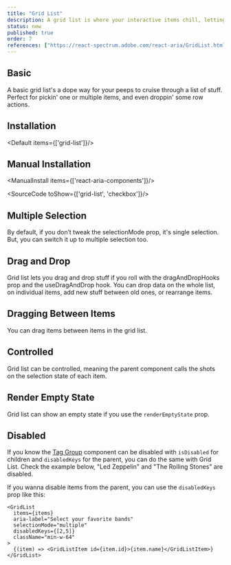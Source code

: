 ```yaml
---
title: "Grid List"
description: A grid list is where your interactive items chill, letting you navigate with your keyboard, pick one or multiple, and even drop some row actions.
status: new
published: true
order: 7
references: ["https://react-spectrum.adobe.com/react-aria/GridList.html#props"]
---
```


## Basic
A basic grid list's a dope way for your peeps to cruise through a list of stuff. Perfect for pickin' one or multiple items, and even droppin' some row actions.
<How minW72 toUse="collections/grid-list-demo" />

## Installation
<Default items={['grid-list']}/>


## Manual Installation

<ManualInstall items={['react-aria-components']}/>

<SourceCode toShow={['grid-list', 'checkbox']}/>

## Multiple Selection
By default, if you don’t tweak the selectionMode prop, it's single selection. But, you can switch it up to multiple selection too.
<How minW72 toUse="collections/grid-list-multiple-demo" />

## Drag and Drop
Grid list lets you drag and drop stuff if you roll with the dragAndDropHooks prop and the useDragAndDrop hook. You can drop data on the whole list, on individual items, add new stuff between old ones, or rearrange items.
<How minW72 toUse="collections/grid-list-drag-demo" />

## Dragging Between Items
You can drag items between items in the grid list.
<How withNoPadding isCenter={false} toUse="collections/grid-list-drag-between-item-demo" />

## Controlled
Grid list can be controlled, meaning the parent component calls the shots on the selection state of each item.
<How minW72 toUse="collections/grid-list-controlled-demo" />

## Render Empty State
Grid list can show an empty state if you use the `renderEmptyState` prop.
<How minW72 toUse="collections/grid-list-render-empty-state-demo" />

## Disabled
If you know the [Tag Group](/docs/components/collections/tag-group) component can be disabled with `isDisabled` for children and `disabledKeys` for the parent, you can do the same with Grid List. Check the example below, "Led Zeppelin" and "The Rolling Stones" are disabled.
<How minW72 toUse="collections/grid-list-disabled-demo" />

If you wanna disable items from the parent, you can use the `disabledKeys` prop like this:
```tsx {5}
<GridList
  items={items}
  aria-label="Select your favorite bands"
  selectionMode="multiple"
  disabledKeys={[2,5]}
  className="min-w-64"
>
  {(item) => <GridListItem id={item.id}>{item.name}</GridListItem>}
</GridList>
```
